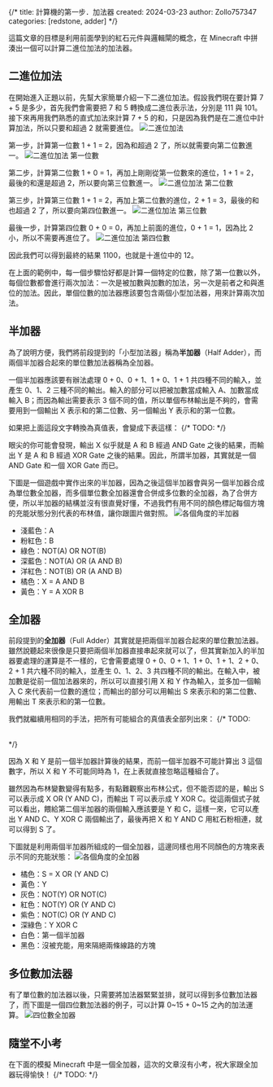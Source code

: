 {/*
title: 計算機的第一步．加法器
created: 2024-03-23
author: Zollo757347
categories: [redstone, adder]
*/}


這篇文章的目標是利用前面學到的紅石元件與邏輯閘的概念，在 Minecraft 中拼湊出一個可以計算二進位加法的加法器。

## 二進位加法
在開始進入正題以前，先幫大家簡單介紹一下二進位加法。假設我們現在要計算 7 + 5 是多少，首先我們會需要把 7 和 5 轉換成二進位表示法，分別是 111 與 101。接下來再用我們熟悉的直式加法來計算 7 + 5 的和，只是因為我們是在二進位中計算加法，所以只要和超過 2 就需要進位。
<Image src="/images/tutorial/adder/add-example-0.png" alt="二進位加法" width={500} priority />

第一步，計算第一位數 1 + 1 = 2，因為和超過 2 了，所以就需要向第二位數進一。
<Image src="/images/tutorial/adder/add-example-1.png" alt="二進位加法 第一位數" width={500} />

第二步，計算第二位數 1 + 0 = 1，再加上剛剛從第一位數來的進位，1 + 1 = 2，最後的和還是超過 2，所以要向第三位數進一。
<Image src="/images/tutorial/adder/add-example-2.png" alt="二進位加法 第二位數" width={500} />

第三步，計算第三位數 1 + 1 = 2，再加上第二位數的進位，2 + 1 = 3，最後的和也超過 2 了，所以要向第四位數進一。
<Image src="/images/tutorial/adder/add-example-3.png" alt="二進位加法 第三位數" width={500} />

最後一步，計算第四位數 0 + 0 = 0，再加上前面的進位，0 + 1 = 1，因為比 2 小，所以不需要再進位了。
<Image src="/images/tutorial/adder/add-example-4.png" alt="二進位加法 第四位數" width={500} />

因此我們可以得到最終的結果 1100，也就是十進位中的 12。

在上面的範例中，每一個步驟恰好都是計算一個特定的位數，除了第一位數以外，每個位數都會進行兩次加法：一次是被加數與加數的加法，另一次是前者之和與進位的加法。因此，單個位數的加法器應該要包含兩個小型加法器，用來計算兩次加法。



## 半加器
為了說明方便，我們將前段提到的「小型加法器」稱為**半加器**（Half Adder），而兩個半加器合起來的單位數加法器稱為全加器。

一個半加器應該要有辦法處理 0 + 0、0 + 1、1 + 0、1 + 1 共四種不同的輸入，並產生 0、1、2 三種不同的輸出。輸入的部分可以把被加數當成輸入 A、加數當成輸入 B；而因為輸出需要表示 3 個不同的值，所以單個布林輸出是不夠的，會需要用到一個輸出 X 表示和的第二位數、另一個輸出 Y 表示和的第一位數。

如果把上面這段文字轉換為真值表，會變成下表這樣：
{/* TODO: <Table content={tableData.halfAdder} /> */}

眼尖的你可能會發現，輸出 X 似乎就是 A 和 B 經過 AND Gate 之後的結果，而輸出 Y 是 A 和 B 經過 XOR Gate 之後的結果。因此，所謂半加器，其實就是一個 AND Gate 和一個 XOR Gate 而已。

下圖是一個遊戲中實作出來的半加器，因為之後這個半加器會與另一個半加器合成為單位數全加器，而多個單位數全加器還會合併成多位數的全加器，為了合併方便，所以半加器的結構並沒有很直覺好懂，不過我們有用不同的顏色標記每個方塊的充能狀態分別代表的布林值，讓你跟圖片做對照。
<Image src="/images/tutorial/adder/half-adder.png" alt="各個角度的半加器" width={500} />

- 淺藍色：A
- 粉紅色：B
- 綠色：NOT(A) OR NOT(B)
- 深藍色：NOT(A) OR (A AND B)
- 洋紅色：NOT(B) OR (A AND B)
- 橘色：X = A AND B
- 黃色：Y = A XOR B

## 全加器
前段提到的**全加器**（Full Adder）其實就是把兩個半加器合起來的單位數加法器。雖然說聽起來很像是只要把兩個半加器直接串起來就可以了，但其實新加入的半加器要處理的運算是不一樣的，它會需要處理 0 + 0、0 + 1、1 + 0、1 + 1、2 + 0、2 + 1 共六種不同的輸入，並產生 0、1、2、3 共四種不同的輸出。在輸入中，被加數是從前一個加法器來的，所以可以直接引用 X 和 Y 作為輸入，並多加一個輸入 C 來代表前一位數的進位；而輸出的部分可以用輸出 S 來表示和的第二位數、用輸出 T 來表示和的第一位數。

我們就繼續用相同的手法，把所有可能組合的真值表全部列出來：
{/* TODO: <Table content={tableData.fullAdder} /> */}

因為 X 和 Y 是前一個半加器計算後的結果，而前一個半加器不可能計算出 3 這個數字，所以 X 和 Y 不可能同時為 1，在上表就直接忽略這種組合了。

雖然因為布林變數變得有點多，有點難觀察出布林公式，但不能否認的是，輸出 S 可以表示成 X OR (Y AND C)，而輸出 T 可以表示成 Y XOR C。從這兩個式子就可以看出，餵給第二個半加器的兩個輸入應該要是 Y 和 C，這樣一來，它可以產出 Y AND C、Y XOR C 兩個輸出了，最後再把 X 和 Y AND C 用紅石粉相連，就可以得到 S 了。

下圖就是利用兩個半加器所組成的一個全加器，這邊同樣也用不同顏色的方塊來表示不同的充能狀態：
<Image src="/images/tutorial/adder/full-adder.png" alt="各個角度的全加器" width={500} />

- 橘色：S = X OR (Y AND C)
- 黃色：Y
- 灰色：NOT(Y) OR NOT(C)
- 紅色：NOT(Y) OR (Y AND C)
- 紫色：NOT(C) OR (Y AND C)
- 深綠色：Y XOR C
- 白色：第一個半加器
- 黑色：沒被充能，用來隔絕兩條線路的方塊

## 多位數加法器
有了單位數的加法器以後，只需要將加法器緊緊並排，就可以得到多位數加法器了，而下圖是一個四位數加法器的例子，可以計算 0~15 + 0~15 之內的加法運算。
<Image src="/images/tutorial/adder/4-bits-adder.png" alt="四位數全加器" width={500} />

## 隨堂不小考
在下面的模擬 Minecraft 中是一個全加器，這次的文章沒有小考，祝大家跟全加器玩得愉快！
{/* TODO: <Canvas canvasHeight={500} canvasWidth={500} preLoadData={Official_Map_5}> */}
